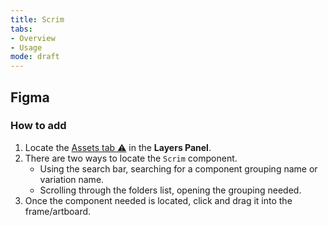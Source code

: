 ```yaml
---
title: Scrim
tabs: 
- Overview
- Usage
mode: draft
---
```


## Figma

### How to add

1. Locate the [Assets tab :warning:]() in the **Layers Panel**.
2. There are two ways to locate the `Scrim` component. 
	* Using the search bar, searching for a component grouping name or variation name.
	* Scrolling through the folders list, opening the grouping needed.
3. Once the component needed is located, click and drag it into the frame/artboard. 
